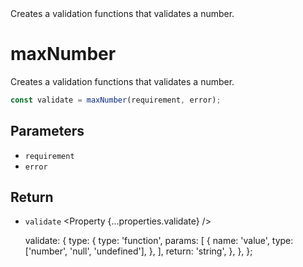 
<Title>maxNumber</Title>
<Description>
  Creates a validation functions that validates a number.
</Description>

# maxNumber

Creates a validation functions that validates a number.

```ts
const validate = maxNumber(requirement, error);
```

## Parameters

- `requirement` <Property type="number" />
- `error` <Property type="string" />

## Return

- `validate` <Property {...properties.validate} />

  validate: {
    type: {
      type: 'function',
      params: [
        {
          name: 'value',
          type: ['number', 'null', 'undefined'],
        },
      ],
      return: 'string',
    },
  },
};
